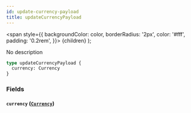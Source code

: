 ```yaml
---
id: update-currency-payload
title: updateCurrencyPayload
---
```


<span
style={{
      backgroundColor: color,
      borderRadius: '2px',
      color: '#fff',
      padding: '0.2rem',
    }}>
{children}
</span>
);

No description

```graphql
type updateCurrencyPayload {
  currency: Currency
}
```

### Fields

#### `currency` ([`Currency`](/v1/objects/currency))
